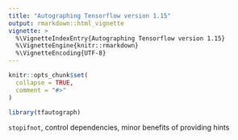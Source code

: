 ```yaml
---
title: "Autographing Tensorflow version 1.15"
output: rmarkdown::html_vignette
vignette: >
  %\VignetteIndexEntry{Autographing Tensorflow version 1.15}
  %\VignetteEngine{knitr::rmarkdown}
  %\VignetteEncoding{UTF-8}
---
```


```r
knitr::opts_chunk$set(
  collapse = TRUE,
  comment = "#>"
)
```

```r
library(tfautograph)
```

`stopifnot`, control dependencies, minor benefits of providing hints

